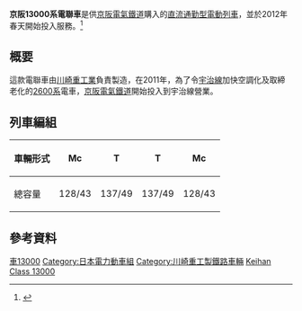 {{NoteTA
|T=zh-tw:京阪13000系電聯車;zh-hk:京阪13000系電力動車組;zh-cn:京阪13000系电力动车组;
|1=zh-tw:電聯車; zh-cn:电力动车组; zh-hk:電力動車組;
}}
{{鐵路車輛
|車輛名稱=京阪13000系電聯車
|公司色=
|圖像= Keihan 13000 morisyouji.jpg
|圖像說明=京阪13000系電聯車
|類型=
|型號=
|原產國={{JAP}}
|設計=
|製造=[[川崎重工業|川崎重工業]]
|訂單編號=
|車輛編號=
|製造年份=
|投入服務=2012-
|用戶=[[京阪電氣鐵道|京阪電氣鐵道]]
|路線=[[京阪宇治線|京阪宇治線]]及本線
|產量=14列(4節、7節編組各7列)
|衍生自=
|衍生型=
|輛數=77輛
|編組=4、7輛
|營運最高速度=
|設計最高速度=
|試驗最高速度=
|起動加速度=
|減速度（正常）=
|減速度（緊急）=
|載客量=
|編組載客量=540
|編組長度=
|全長=先頭車：18,900 mm<BR>中間車：18,700
|全闊=2,792
|全高=
|車輛重量=
|編組總重量=
|軸重=
|軸距=
|軌距=1,435
|輪徑=
|轉向架=
|車身物料=鋁合金
|電化方式=[[直流電|直流]]1500[[伏特|V]]
|受流方式=[[架空電纜|架空電纜]]
|傳動方式=
|牽引電動機=
|電動機輸出=
|編組輸出=
|傳動比=
|控制裝置=
|驅動裝置=
|變速段數=
|制動方式=
|保安裝置=京阪ATS
|全寬備註=
}}
'''京阪13000系電聯車'''是供[[京阪電氣鐵道|京阪電氣鐵道]]購入的[[直流電|直流]][[通勤型電力動車組|通勤型電動列車]]，並於2012年春天開始投入服務。<ref name="keihan20111212">{{cite web|url= http://www.keihan.co.jp/info/upload/2011-12-12_13000keisinzou%EF%BC%88%EF%BC%A8%EF%BC%B0%EF%BC%89.pdf|title= 新型車両１３０００系２０両を新造します。|date= 2011年12月12日|work= 新聞稿|publisher= 京阪電氣鐵道|location= 日本|language= ja|format= PDF|archiveurl= https://web.archive.org/web/20160304030237/http://www.keihan.co.jp/info/upload/2011-12-12_13000keisinzou%EF%BC%88%EF%BC%A8%EF%BC%B0%EF%BC%89.pdf|archivedate= 2016年3月4日|accessdate= 2011年12月12日|dead-url= no}}</ref>

== 概要 ==
這款電聯車由[[川崎重工業|川崎重工業]]負責製造，在2011年，為了令[[京阪宇治線|宇治線]]加快空調化及取締老化的[[京阪2600系電聯車|2600系]]電車，[[京阪電氣鐵道|京阪電氣鐵道]]開始投入到宇治線營業。

== 列車編組 ==
{| class="wikitable"
|-
! 車輛形式
| Mc || T || T || Mc
|-
! 總容量
| 128/43 || 137/49 ||137/49 || 128/43
|}

== 參考資料 ==
{{reflist}}

{{DEFAULTSORT:Keihan13000}}
[[Category:京阪電氣鐵道|車13000]]
[[Category:日本電力動車組|Category:日本電力動車組]]
[[Category:川崎重工製鐵路車輛|Category:川崎重工製鐵路車輛]]
[[Category:1500伏直流电力动车组|Keihan Class 13000]]

{{Japan-rail-stub}}